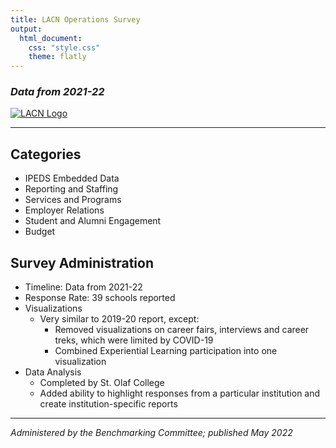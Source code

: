 ```yaml
---
title: LACN Operations Survey
output: 
  html_document:
    css: "style.css"
    theme: flatly
---
```


### *Data from 2021-22* {#college}

::: {.row}

<a href = "http://liberalartscareers.org/"> <img id="logo" src="images/LACN%20logo.jpg" alt="LACN Logo"> </a>

:::

<hr/>

::: {.row}

::: {.col-sm-6}

# **Categories**

- IPEDS Embedded Data
- Reporting and Staffing
- Services and Programs
- Employer Relations
- Student and Alumni Engagement
- Budget


:::

::: {.col-sm-6}

# **Survey Administration**

- Timeline: Data from 2021-22 
- Response Rate: 39 schools reported
- Visualizations
    - Very similar to 2019-20 report, except:
      - Removed visualizations on career fairs, interviews and career treks, which were limited by COVID-19
      - Combined Experiential Learning participation into one visualization
- Data Analysis
  - Completed by St. Olaf College
  - Added ability to highlight responses from a particular institution and create institution-specific reports
  
:::

:::

<hr/>

*Administered by the Benchmarking Committee; published May 2022*
